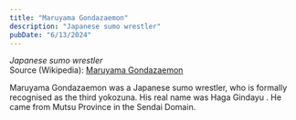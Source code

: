 ```yaml
---
title: "Maruyama Gondazaemon"
description: "Japanese sumo wrestler"
pubDate: "6/13/2024"
---
```


*Japanese sumo wrestler*  
Source (Wikipedia): [Maruyama Gondazaemon][1]

Maruyama Gondazaemon  was a Japanese sumo wrestler, who is formally recognised as the third yokozuna. His real name was Haga Gindayu . He came from Mutsu Province in the Sendai Domain.

[1]: https://en.wikipedia.org/wiki/Maruyama_Gondazaemon

